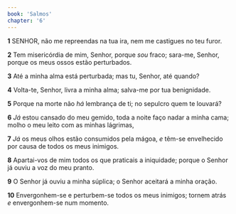 ```yaml
---
book: 'Salmos'
chapter: '6'
---
```


**1** SENHOR, não me repreendas na tua ira, nem me castigues no teu furor.

**2** Tem misericórdia de mim, Senhor, porque _sou_ fraco; sara-me, Senhor, porque os meus ossos estão perturbados.

**3** Até a minha alma está perturbada; mas tu, Senhor, até quando?

**4** Volta-te, Senhor, livra a minha alma; salva-me por tua benignidade.

**5** Porque na morte não _há_ lembrança de ti; no sepulcro quem te louvará?

**6** _Já_ estou cansado do meu gemido, toda a noite faço nadar a minha cama; molho o meu leito com as minhas lágrimas,

**7** _Já_ os meus olhos estão consumidos pela mágoa, _e_ têm-se envelhecido por causa de todos os meus inimigos.

**8** Apartai-vos de mim todos os que praticais a iniquidade; porque o Senhor já ouviu a voz do meu pranto.

**9** O Senhor já ouviu a minha súplica; o Senhor aceitará a minha oração.

**10** Envergonhem-se e perturbem-se todos os meus inimigos; tornem atrás _e_ envergonhem-se num momento.
